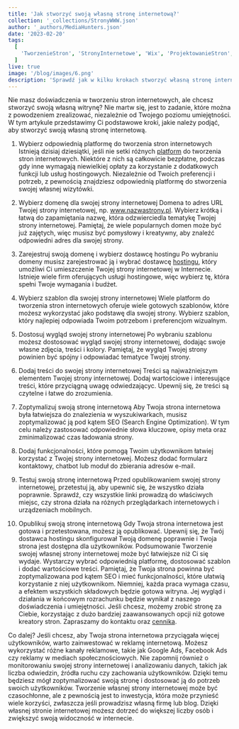 ```yaml
---
title: 'Jak stworzyć swoją własną stronę internetową?'
collection: '_collections/StronyWWW.json'
author: '_authors/MediaHunters.json'
date: '2023-02-20'
tags:
  [
    'TworzenieStron', 'StronyInternetowe', 'Wix', 'ProjektowanieStron', "Domena",
  ]
live: true
image: '/blog/images/6.png'
description: 'Sprawdź jak w kilku krokach stworzyć własną stronę internetową za darmo.'
---
```


Nie masz doświadczenia w tworzeniu stron internetowych, ale chcesz stworzyć swoją własną witrynę? Nie martw się, jest to zadanie, które można z powodzeniem zrealizować, niezależnie od Twojego poziomu umiejętności. W tym artykule przedstawimy Ci podstawowe kroki, jakie należy podjąć, aby stworzyć swoją własną stronę internetową.

1. Wybierz odpowiednią platformę do tworzenia stron internetowych
   Istnieją dzisiaj dziesiątki, jeśli nie setki różnych [platform](https://pl.wix.com/) do tworzenia stron internetowych. Niektóre z nich są całkowicie bezpłatne, podczas gdy inne wymagają niewielkiej opłaty za korzystanie z dodatkowych funkcji lub usług hostingowych. Niezależnie od Twoich preferencji i potrzeb, z pewnością znajdziesz odpowiednią platformę do stworzenia swojej własnej wizytówki.

2. Wybierz domenę dla swojej strony internetowej
   Domena to adres URL Twojej strony internetowej, np. www.nazwastrony.pl. Wybierz krótką i łatwą do zapamiętania nazwę, która odzwierciedla tematykę Twojej strony internetowej. Pamiętaj, że wiele popularnych domen może być już zajętych, więc musisz być pomysłowy i kreatywny, aby znaleźć odpowiedni adres dla swojej strony.
   
3. Zarejestruj swoją domenę i wybierz dostawcę hostingu
   Po wybraniu domeny musisz zarejestrować ją i wybrać dostawcę [hostingu](https://thecamels.org/), który umożliwi Ci umieszczenie Twojej strony internetowej w Internecie. Istnieje wiele firm oferujących usługi hostingowe, więc wybierz tę, która spełni Twoje wymagania i budżet.

4. Wybierz szablon dla swojej strony internetowej
   Wiele platform do tworzenia stron internetowych oferuje wiele gotowych szablonów, które możesz wykorzystać jako podstawę dla swojej strony. Wybierz szablon, który najlepiej odpowiada Twoim potrzebom i preferencjom wizualnym.

5. Dostosuj wygląd swojej strony internetowej
   Po wybraniu szablonu możesz dostosować wygląd swojej strony internetowej, dodając swoje własne zdjęcia, treści i kolory. Pamiętaj, że wygląd Twojej strony powinien być spójny i odpowiadać tematyce Twojej strony.

6. Dodaj treści do swojej strony internetowej
   Treści są najważniejszym elementem Twojej strony internetowej. Dodaj wartościowe i interesujące treści, które przyciągną uwagę odwiedzającyc. Upewnij się, że treści są czytelne i łatwe do zrozumienia.

7. Zoptymalizuj swoją stronę internetową
   Aby Twoja strona internetowa była łatwiejsza do znalezienia w wyszukiwarkach, musisz zoptymalizować ją pod kątem SEO (Search Engine Optimization). W tym celu należy zastosować odpowiednie słowa kluczowe, opisy meta oraz zminimalizować czas ładowania strony.

8. Dodaj funkcjonalności, które pomogą Twoim użytkownikom łatwiej korzystać z Twojej strony internetowej. Możesz dodać formularz kontaktowy, chatbot lub moduł do zbierania adresów e-mail.

9. Testuj swoją stronę internetową
   Przed opublikowaniem swojej strony internetowej, przetestuj ją, aby upewnić się, że wszystko działa poprawnie. Sprawdź, czy wszystkie linki prowadzą do właściwych miejsc, czy strona działa na różnych przeglądarkach internetowych i urządzeniach mobilnych.
   
10. Opublikuj swoją stronę internetową
    Gdy Twoja strona internetowa jest gotowa i przetestowana, możesz ją opublikować. Upewnij się, że Twój dostawca hostingu skonfigurował Twoją domenę poprawnie i Twoja strona jest dostępna dla użytkowników.
    Podsumowanie
    Tworzenie swojej własnej strony internetowej może być łatwiejsze niż Ci się wydaje. Wystarczy wybrać odpowiednią platformę, dostosować szablon i dodać wartościowe treści. Pamiętaj, że Twoja strona powinna być zoptymalizowana pod kątem SEO i mieć funkcjonalności, które ułatwią korzystanie z niej użytkownikom. Niemniej, każda praca wymaga czasu, a efektem wszystkich składowych będzie gotowa witryna. Jej wygląd i działania w końcowym rozrachunku będzie wynikał z naszego doświadczenia i umiejętności. Jeśli chcesz, możemy zrobić stronę za Ciebie, korzystając z dużo bardziej zaawansowanych opcji niż gotowe kreatory stron. Zapraszamy do kontaktu oraz [cennika](https://mediahunters.pl/strony-internetowe-cennik).

Co dalej?
Jeśli chcesz, aby Twoja strona internetowa przyciągała więcej użytkowników, warto zainwestować w reklamę internetową. Możesz wykorzystać różne kanały reklamowe, takie jak Google Ads, Facebook Ads czy reklamy w mediach społecznościowych.
Nie zapomnij również o monitorowaniu swojej strony internetowej i analizowaniu danych, takich jak liczba odwiedzin, źródła ruchu czy zachowania użytkowników. Dzięki temu będziesz mógł zoptymalizować swoją stronę i dostosować ją do potrzeb swoich użytkowników.
Tworzenie własnej strony internetowej może być czasochłonne, ale z pewnością jest to inwestycja, która może przynieść wiele korzyści, zwłaszcza jeśli prowadzisz własną firmę lub blog. Dzięki własnej stronie internetowej możesz dotrzeć do większej liczby osób i zwiększyć swoją widoczność w internecie.
